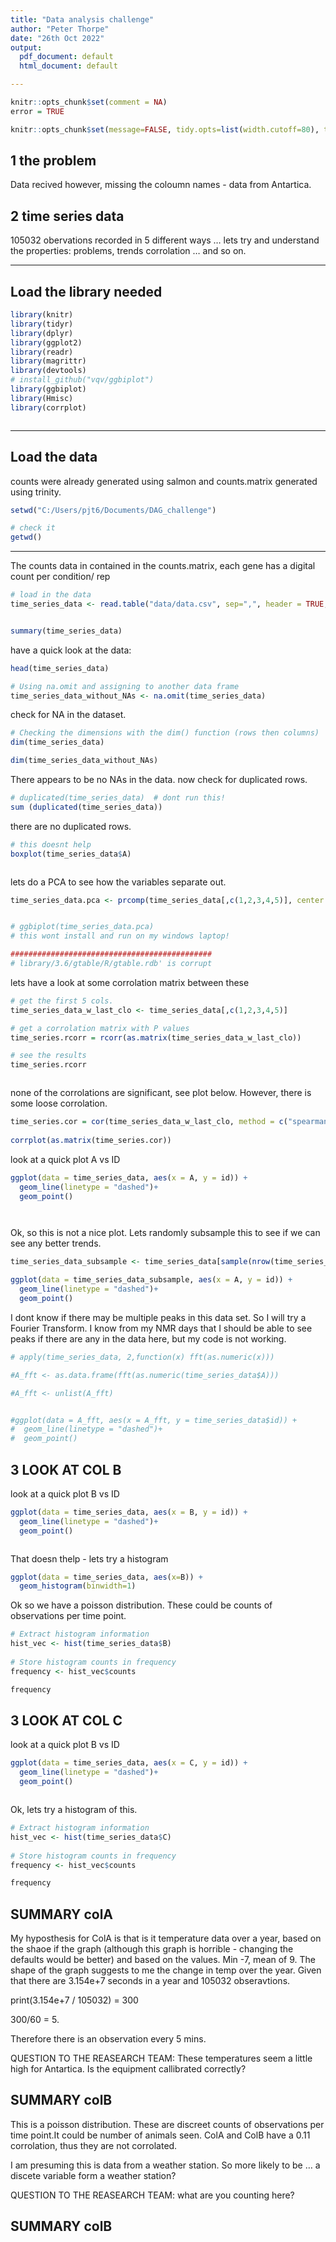 ---
title: "Data analysis challenge"
author: "Peter Thorpe"
date: "26th Oct 2022"
output:
  pdf_document: default
  html_document: default

---

```{r include=FALSE}

knitr::opts_chunk$set(comment = NA)
error = TRUE

```


```{r, global_options, include=FALSE}
knitr::opts_chunk$set(message=FALSE, tidy.opts=list(width.cutoff=80), tidy=TRUE) 

```
## 1 the problem

Data recived however, missing the coloumn names - data from Antartica. 

## 2 time series data 


105032 obervations recorded in 5 different ways ... 
lets try and understand the properties: problems, trends corrolation ... and so on. 

***

## Load the library needed

```{r}

library(knitr)
library(tidyr)
library(dplyr)
library(ggplot2)
library(readr)
library(magrittr)
library(devtools)
# install_github("vqv/ggbiplot")
library(ggbiplot)
library(Hmisc)
library(corrplot)



```


***

##  Load the data

counts were already generated using salmon and counts.matrix generated using trinity. 

```{r}
setwd("C:/Users/pjt6/Documents/DAG_challenge")

# check it
getwd()

```
***


The counts data in contained in the counts.matrix, each gene has a digital count per
condition/ rep

```{r}

# load in the data
time_series_data <- read.table("data/data.csv", sep=",", header = TRUE, row.names=NULL)


summary(time_series_data)

```
\newpage

have a quick look at the data:

```{r}
head(time_series_data)

```

```{r}

# Using na.omit and assigning to another data frame
time_series_data_without_NAs <- na.omit(time_series_data)

```


check for NA in the dataset.

```{r}

# Checking the dimensions with the dim() function (rows then columns)
dim(time_series_data)

dim(time_series_data_without_NAs)

```


There appears to be no NAs in the data. 
now check for duplicated rows. 


```{r}

# duplicated(time_series_data)  # dont run this!
sum (duplicated(time_series_data))


```


there are no duplicated rows. 


```{r}
# this doesnt help
boxplot(time_series_data$A)



```


lets do a PCA to see how the variables separate out. 

```{r}

time_series_data.pca <- prcomp(time_series_data[,c(1,2,3,4,5)], center = TRUE,scale. = TRUE)


# ggbiplot(time_series_data.pca)
# this wont install and run on my windows laptop!

#############################################
# library/3.6/gtable/R/gtable.rdb' is corrupt

```


lets have a look at some corrolation matrix between these 

```{r}
# get the first 5 cols. 
time_series_data_w_last_clo <- time_series_data[,c(1,2,3,4,5)]

# get a corrolation matrix with P values
time_series.rcorr = rcorr(as.matrix(time_series_data_w_last_clo))

# see the results
time_series.rcorr



```


none of the corrolations are significant, see plot below. However, there is some loose corrolation. 


```{r}
	
time_series.cor = cor(time_series_data_w_last_clo, method = c("spearman"))
	
corrplot(as.matrix(time_series.cor))

```

look at a quick plot A vs ID

```{r}

ggplot(data = time_series_data, aes(x = A, y = id)) +
  geom_line(linetype = "dashed")+
  geom_point()




```


Ok, so this is not a nice plot. Lets randomly subsample this to see if we can see any better trends. 


```{r}

time_series_data_subsample <- time_series_data[sample(nrow(time_series_data), 1000), ]

ggplot(data = time_series_data_subsample, aes(x = A, y = id)) +
  geom_line(linetype = "dashed")+
  geom_point()

```

I dont know if there may be multiple peaks in this data set. So I will try a Fourier Transform.
I know from my NMR days that I should be able to see peaks if there are any in the data here,
but my code is not working. 


```{r}

# apply(time_series_data, 2,function(x) fft(as.numeric(x)))

#A_fft <- as.data.frame(fft(as.numeric(time_series_data$A)))

#A_fft <- unlist(A_fft)


#ggplot(data = A_fft, aes(x = A_fft, y = time_series_data$id)) +
#  geom_line(linetype = "dashed")+
#  geom_point()

```



## 3 LOOK AT COL B 


look at a quick plot B vs ID

```{r}

ggplot(data = time_series_data, aes(x = B, y = id)) +
  geom_line(linetype = "dashed")+
  geom_point()



```


That doesn thelp - lets try a histogram


```{r}


ggplot(data = time_series_data, aes(x=B)) + 
  geom_histogram(binwidth=1)


```

Ok so we have a poisson distribution. These could be counts of observations per time point. 


```{r}


# Extract histogram information
hist_vec <- hist(time_series_data$B)   
  
# Store histogram counts in frequency
frequency <- hist_vec$counts

frequency


```


## 3 LOOK AT COL C 


look at a quick plot B vs ID

```{r}

ggplot(data = time_series_data, aes(x = C, y = id)) +
  geom_line(linetype = "dashed")+
  geom_point()



```

Ok, lets try a histogram of this. 

```{r}


# Extract histogram information
hist_vec <- hist(time_series_data$C)   
  
# Store histogram counts in frequency
frequency <- hist_vec$counts

frequency


```




## SUMMARY colA

My hyposthesis for ColA is that is it temperature data over a year, based on the shaoe if the graph (although this graph is horrible - changing the defaults would be better) and based on the values. Min -7, mean of 9. The shape of the graph suggests to me the change in temp over the year. Given that there are 3.154e+7 seconds in a year and 105032 obseravtions. 

print(3.154e+7 / 105032) = 300

300/60 =  5.

Therefore there is an observation every 5 mins. 



QUESTION TO THE REASEARCH TEAM: These temperatures seem a little high for Antartica. Is the equipment callibrated correctly?



## SUMMARY colB

This is a poisson distribution. These are discreet counts of observations per time point.It could be number of animals seen. ColA and ColB have a 0.11 corrolation, thus they are not corrolated.  

I am presuming this is data from a weather station. So more likely to be ... a discete variable form a weather station?

QUESTION TO THE REASEARCH TEAM: what are you counting here?



## SUMMARY colB

